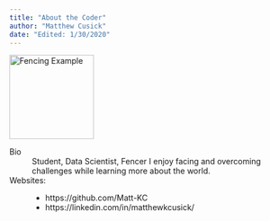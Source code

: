 ```yaml
---
title: "About the Coder"
author: "Matthew Cusick"
date: "Edited: 1/30/2020"
---
```


![](https://upload.wikimedia.org/wikipedia/commons/thumb/1/10/Final_Trophee_Monal_2012_n08.jpg/1024px-Final_Trophee_Monal_2012_n08.jpg 'Fencing Example'){width=150 height=150}

Bio
:   Student, Data Scientist, Fencer
    I enjoy facing and overcoming challenges while learning more about the world.

Websites:
:   - https://github.com/Matt-KC
    - https://linkedin.com/in/matthewkcusick/